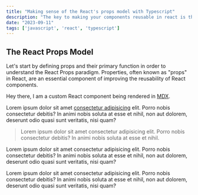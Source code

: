```yaml
---
title: "Making sense of the React's props model with Typescript"
description: "The key to making your components reusable in react is the react props model. This post will teach you how to manage the many prop uses in your component and create scalable React apps."
date: "2023-09-11"
tags: ['javascript', 'react', 'typescript']
---
```


## The React Props Model
Let's start by defining props and their primary function in order to understand the React Props paradigm. Properties, often known as "props" in React, are an essential component of improving the reusability of React components.

<Note emoji="👋">Hey there, I am a custom React component being rendered in [MDX](https://mdxjs.com/).</Note>

Lorem ipsum dolor sit amet [consectetur adipisicing](/) elit. Porro nobis consectetur debitis? In animi nobis soluta at esse et nihil, non aut dolorem, deserunt odio quasi sunt veritatis, nisi quam?

> Lorem ipsum dolor sit amet consectetur adipisicing elit. Porro nobis consectetur debitis? In animi nobis soluta at esse et nihil.

Lorem ipsum dolor sit amet consectetur adipisicing elit. Porro nobis consectetur debitis? In animi nobis soluta at esse et nihil, non aut dolorem, deserunt odio quasi sunt veritatis, nisi quam?

Lorem ipsum dolor sit amet consectetur adipisicing elit. Porro nobis consectetur debitis? In animi nobis soluta at esse et nihil, non aut dolorem, deserunt odio quasi sunt veritatis, nisi quam?
